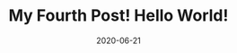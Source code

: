 ---
title: My Fourth Post! Hello World!
slug: my-fourth-post
date: 2020-06-21
featureImage: profile-pic.jpg
excerpt: Lalala
---